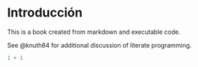 # Introducción

This is a book created from markdown and executable code.

See @knuth84 for additional discussion of literate programming.

```r
1 + 1
```
